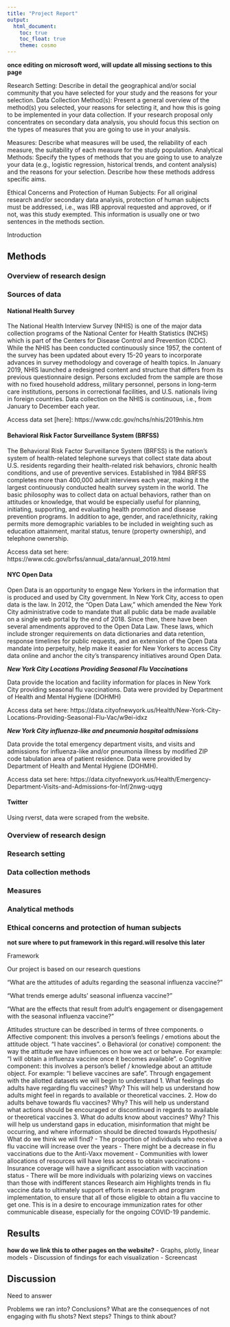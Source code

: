 ```yaml
---
title: "Project Report"
output: 
  html_document:
    toc: true
    toc_float: true
    theme: cosmo
---
```


**once editing on microsoft word, will update all missing sections to this page**






Research Setting: Describe in detail the geographical and/or social community that you have selected for your study and the reasons for your selection. 
Data Collection Method(s): Present a general overview of the method(s) you selected, your reasons for selecting it, and how this is going to be implemented in your data collection. If your research proposal only concentrates on secondary data analysis, you should focus this section on the types of measures that you are going to use in your analysis. 

Measures: Describe what measures will be used, the reliability of each measure, the suitability of each measure for the study population. 
Analytical Methods: Specify the types of methods that you are going to use to analyze your data (e.g., logistic regression, historical trends, and content analysis) and the reasons for your selection. Describe how these methods address specific aims. 

Ethical Concerns and Protection of Human Subjects: For all original research and/or secondary data analysis, protection of human subjects must be addressed, i.e., was IRB approval requested and approved, or if not, was this study exempted. This information is usually one or two sentences in the methods section. 


Introduction

  

## Methods

### Overview of research design

### Sources of data

#### National Health Survey

The National Health Interview Survey (NHIS) is one of the major data collection programs of the National Center for Health Statistics (NCHS) which is part of the Centers for Disease Control and Prevention (CDC). While the NHIS has been conducted continuously since 1957, the content of the survey has been updated about every 15-20 years to incorporate advances in survey methodology and coverage of health topics. In January 2019, NHIS launched a redesigned content and structure that differs from its previous questionnaire design. Persons excluded from the sample are those with no fixed household address, military personnel, persons in long-term care institutions, persons in correctional facilities, and U.S. nationals living in foreign countries.  Data collection on the NHIS is continuous, i.e., from January to December each year.

Access data set [here]: https://www.cdc.gov/nchs/nhis/2019nhis.htm

#### Behavioral Risk Factor Surveillance System (BRFSS)

The Behavioral Risk Factor Surveillance System (BRFSS) is the nation’s system of health-related telephone surveys that collect state data about U.S. residents regarding their health-related risk behaviors, chronic health conditions, and use of preventive services. Established in 1984 BRFSS completes more than 400,000 adult interviews each year, making it the largest continuously conducted health survey system in the world. The basic philosophy was to collect data on actual behaviors, rather than on attitudes or knowledge, that would be especially useful for planning, initiating, supporting, and evaluating health promotion and disease prevention programs. In addition to age, gender, and race/ethnicity, raking permits more demographic variables to be included in weighting such as education attainment, marital status, tenure (property ownership), and telephone ownership. 

Access data set here: https://www.cdc.gov/brfss/annual_data/annual_2019.html

#### NYC Open Data 

Open Data is an opportunity to engage New Yorkers in the information that is produced and used by City government.   In New York City, access to open data is the law. In 2012, the “Open Data Law,” which amended the New York City administrative code to mandate that all public data be made available on a single web portal by the end of 2018. Since then, there have been several amendments approved to the Open Data Law. These laws, which include stronger requirements on data dictionaries and data retention, response timelines for public requests, and an extension of the Open Data mandate into perpetuity, help make it easier for New Yorkers to access City data online and anchor the city’s transparency initiatives around Open Data.


***New York City Locations Providing Seasonal Flu Vaccinations***

Data provide the location and facility information for places in New York City providing seasonal flu vaccinations. Data were provided by Department of Health and Mental Hygiene (DOHMH)

Access data set here: https://data.cityofnewyork.us/Health/New-York-City-Locations-Providing-Seasonal-Flu-Vac/w9ei-idxz

***New York City influenza-like and pneumonia hospital admissions***

Data provide the total emergency department visits, and visits and admissions for influenza-like and/or pneumonia illness by modified ZIP code tabulation area of patient residence.
Data were provided by Department of Health and Mental Hygiene (DOHMH). 


Access data set here: https://data.cityofnewyork.us/Health/Emergency-Department-Visits-and-Admissions-for-Inf/2nwg-uqyg


#### Twitter
Using rverst, data were scraped from the website. 



###	Overview of research design
###	Research setting
### Data collection methods
###	Measures
###	Analytical methods
###	Ethical concerns and protection of human subjects


**not sure where to put framework in this regard.will resolve this later**

Framework

Our project is based on our research questions 

“What are the attitudes of adults regarding the seasonal influenza vaccine?”

“What trends emerge adults’ seasonal influenza vaccine?”

“What are the effects that result from adult’s engagement or disengagement with the seasonal influenza vaccine?” 


Attitudes structure can be described in terms of three components.
o	Affective component: this involves a person’s feelings / emotions about the attitude object. “I hate vaccines”.
o	Behavioral (or conative) component: the way the attitude we have influences on how we act or behave. For example: “I will obtain a influenza vaccine once it becomes available”.
o	Cognitive component: this involves a person’s belief / knowledge about an attitude object. For example: “I believe vaccines are safe”.
Through engagement with the allotted datasets we will begin to understand
1.	What feelings do adults have regarding flu vaccines?
Why? This will help us understand how adults might feel in regards to available or theoretical vaccines.
2.	How do adults behave towards flu vaccines?
Why? This will help us understand what actions should be encouraged or discontinued in regards to available or theoretical vaccines
3.	What do adults know about vaccines?
Why? This will help us understand gaps in education, misinformation that might be occurring, and where information should be directed towards
Hypothesis/ What do we think we will find?
-	The proportion of individuals who receive a flu vaccine will increase over the years
-	There might be a decrease in flu vaccinations due to the Anti-Vaxx movement
-	Communities with lower allocations of resources will have less access to obtain vaccinations
-	Insurance coverage will have a significant association with vaccination status
-	There will be more individuals with polarizing views on vaccines than those with indifferent stances 
Research aim
Highlights trends in flu vaccine data to ultimately support efforts in research and program implementation, to ensure that all of those eligible to obtain a flu vaccine to get one.  This is in a desire to encourage immunization rates for other communicable disease, especially for the ongoing COVID-19 pandemic. 

## Results

**how do we link this to other pages on the website?**
-	Graphs, plotly, linear models
-	Discussion of findings for each visualization
-	Screencast 

## Discussion

Need to answer

Problems we ran into?
Conclusions?
What are the consequences of not engaging with flu shots?
Next steps?
Things to think about?
